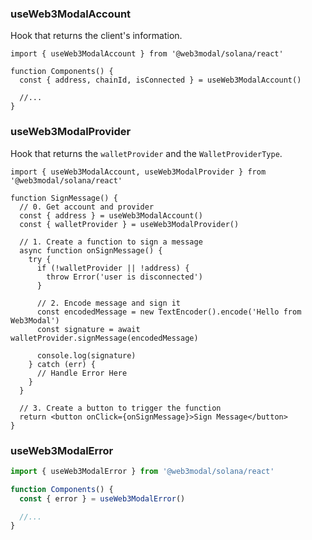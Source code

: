 
### useWeb3ModalAccount

Hook that returns the client's information.

```tsx
import { useWeb3ModalAccount } from '@web3modal/solana/react'

function Components() {
  const { address, chainId, isConnected } = useWeb3ModalAccount()

  //...
}
```

### useWeb3ModalProvider

Hook that returns the `walletProvider` and the `WalletProviderType`.

```tsx
import { useWeb3ModalAccount, useWeb3ModalProvider } from '@web3modal/solana/react'

function SignMessage() {
  // 0. Get account and provider
  const { address } = useWeb3ModalAccount()
  const { walletProvider } = useWeb3ModalProvider()

  // 1. Create a function to sign a message
  async function onSignMessage() {
    try {
      if (!walletProvider || !address) {
        throw Error('user is disconnected')
      }

      // 2. Encode message and sign it
      const encodedMessage = new TextEncoder().encode('Hello from Web3Modal')
      const signature = await walletProvider.signMessage(encodedMessage)

      console.log(signature)
    } catch (err) {
      // Handle Error Here
    }
  }

  // 3. Create a button to trigger the function
  return <button onClick={onSignMessage}>Sign Message</button>
}
```

### useWeb3ModalError

```ts
import { useWeb3ModalError } from '@web3modal/solana/react'

function Components() {
  const { error } = useWeb3ModalError()

  //...
}
```
